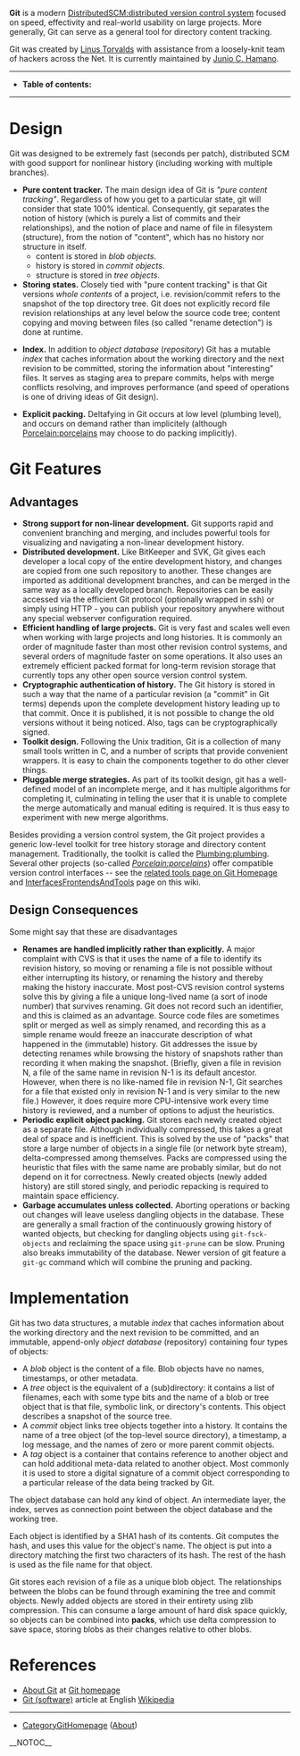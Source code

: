 <b>Git</b> is a modern [[DistributedSCM:distributed version control system]] focused on speed, effectivity and real-world usability on large projects.  More generally, Git can serve as a general tool for directory content tracking.

Git was created by [[Linus Torvalds]] with assistance from a loosely-knit team of hackers across the Net. It is currently maintained by [[Junio C. Hamano]].

----
* <b>Table of contents:</b>
<!-- ! TOC here -->

----

= Design =
Git was designed to be extremely fast (seconds per patch), distributed SCM with good support for nonlinear history (including working with multiple branches).

* <b>Pure content tracker.</b> The main design idea of Git is <i>"pure content tracking"</i>.  Regardless of how you get to a particular state, git will consider that state 100% identical.  Consequently, git separates the notion of history (which is purely a list of  commits and their relationships), and the notion of place and name of file in filesystem (structure), from the notion of "content", which has no history nor structure in itself.
** content is stored in <i>blob objects</i>.
** history is stored in <i>commit objects</i>.
** structure is stored in <i>tree objects</i>.
* <b>Storing states.</b> Closely tied with "pure content tracking" is that Git versions <i>whole contents</i> of a project, i.e. revision/commit refers to the snapshot of the top directory tree. Git does not explicitly record file revision relationships at any level below the source code tree; content copying and moving between files (so called "rename detection") is done at runtime.
<!-- ## Three tier infrastructure: working directory, index, repository
 -->
* <b>Index.</b> In addition to <i>object database</i> (<i>repository</i>) Git has a mutable <i>index</i> that caches information about the working directory and the next revision to be committed, storing the information about "interesting" files. It serves as staging area to prepare commits, helps with merge conflicts resolving, and improves performance (and speed of operations is one of driving ideas of Git design).
<!-- ## Explicit packing
 -->
* <b>Explicit packing.</b> Deltafying in Git occurs at low level (plumbing level), and occurs on demand rather than implicitely (although [[Porcelain:porcelains]] may choose to do packing  implicitly).
= Git Features =
== Advantages ==
* <b>Strong support for non-linear development.</b>  Git supports rapid and convenient branching and merging, and includes powerful tools for visualizing and navigating a non-linear development history.
* <b>Distributed development.</b> Like Bit<code><nowiki></nowiki></code>Keeper and SVK, Git gives each developer a local copy of the entire development history, and changes are copied from one such repository to another. These changes are imported as additional development branches, and can be merged in the same way as a locally developed branch. Repositories can be easily accessed via the efficient Git protocol (optionally wrapped in ssh) or simply using HTTP - you can publish your repository anywhere without any special webserver configuration required.
* <b>Efficient handling of large projects.</b> Git is very fast and scales well even when working with large projects and long histories. It is commonly an order of magnitude faster than most other revision control systems, and several orders of magnitude faster on some operations. It also uses an extremely efficient packed format for long-term revision storage that currently tops any other open source version control system.
* <b>Cryptographic authentication of history.</b> The Git history is stored in such a way that the name of a particular revision (a "commit" in Git terms) depends upon the complete development history leading up to that commit. Once it is published, it is not possible to change the old versions without it being noticed. Also, tags can be cryptographically signed.
* <b>Toolkit design.</b> Following the Unix tradition, Git is a collection of many small tools written in C, and a number of scripts that provide convenient wrappers. It is easy to chain the components together to do other clever things.
* <b>Pluggable merge strategies.</b> As part of its toolkit design, git has a well-defined model of an incomplete merge, and it has multiple algorithms for completing it, culminating in telling the user that it is unable to complete the merge automatically and manual editing is required. It is thus easy to experiment with new merge algorithms.
Besides providing a version control system, the Git project provides a generic low-level toolkit for tree history storage and directory content management.  Traditionally, the toolkit is called the [[Plumbing:plumbing]].  Several other projects (so-called <i>[[Porcelain:porcelains]]</i>) offer compatible version control interfaces -- see the [http://git.or.cz/#tools related tools page on Git Homepage] and [[InterfacesFrontendsAndTools]] page on this wiki.

== Design Consequences ==
Some might say that these are disadvantages

* <b>Renames are handled implicitly rather than explicitly.</b> A major complaint with CVS is that it uses the name of a file to identify its revision history, so moving or renaming a file is not possible without either interrupting its history, or renaming the history and thereby making the history inaccurate. Most post-CVS revision control systems solve this by giving a file a unique long-lived name (a sort of inode number) that survives renaming. Git does not record such an identifier, and this is claimed as an advantage. Source code files are sometimes split or merged as well as simply renamed, and recording this as a simple rename would freeze an inaccurate description of what happened in the (immutable) history. Git addresses the issue by detecting renames while browsing the history of snapshots rather than recording it when making the snapshot. (Briefly, given a file in revision N, a file of the same name in revision N-1 is its default ancestor. However, when there is no like-named file in revision N-1, Git searches for a file that existed only in revision N-1 and is very similar to the new file.) However, it does require more CPU-intensive work every time history is reviewed, and a number of options to adjust the heuristics.
* <b>Periodic explicit object packing.</b> Git stores each newly created object as a separate file. Although individually compressed, this takes a great deal of space and is inefficient. This is solved by the use of "packs" that store a large number of objects in a single file (or network byte stream), delta-compressed among themselves. Packs are compressed using the heuristic that files with the same name are probably similar, but do not depend on it for correctness. Newly created objects (newly added history) are still stored singly, and periodic repacking is required to maintain space efficiency.
* <b>Garbage accumulates unless collected.</b> Aborting operations or backing out changes will leave useless dangling objects in the database. These are generally a small fraction of the continuously growing history of wanted objects, but checking for dangling objects using <code><nowiki>git-fsck-objects</nowiki></code> and reclaiming the space using <code><nowiki>git-prune</nowiki></code> can be slow. Pruning also breaks immutability of the database.  Newer version of git feature a <code><nowiki>git-gc</nowiki></code> command which will combine the pruning and packing.
= Implementation =
Git has two data structures, a mutable <i>index</i> that caches information about the working directory and the next revision to be committed, and an immutable, append-only <i>object database</i> (repository) containing four types of objects:

* A <i>blob</i> object is the content of a file. Blob objects have no names, timestamps, or other metadata.
* A <i>tree</i> object is the equivalent of a (sub)directory: it contains a list of filenames, each with some type bits and the name of a blob or tree object that is that file, symbolic link, or directory's contents. This object describes a snapshot of the source tree.
* A <i>commit</i> object links tree objects together into a history. It contains the name of a tree object (of the top-level source directory), a timestamp, a log message, and the names of zero or more parent commit objects.
* A <i>tag</i> object is a container that contains reference to another object and can hold additional meta-data related to another object. Most commonly it is used to store a digital signature of a commit object corresponding to a particular release of the data being tracked by Git.
The object database can hold any kind of object. An intermediate layer, the index, serves as connection point between the object database and the working tree.

Each object is identified by a SHA1 hash of its contents. Git computes the hash, and uses this value for the object's name. The object is put into a directory matching the first two characters of its hash. The rest of the hash is used as the file name for that object.

Git stores each revision of a file as a unique blob object. The relationships between the blobs can be found through examining the tree and commit objects. Newly added objects are stored in their entirety using zlib compression. This can consume a large amount of hard disk space quickly, so objects can be combined into <b>packs</b>, which use delta compression to save space, storing blobs as their changes relative to other blobs.

= References =
* [http://git.or.cz/#about About Git] at [http://git.or.cz/ Git homepage]
* [[WikiPedia:Git_(software)|Git (software)]] article at English [http://en.wikipedia.org Wikipedia]
----
* [[CategoryGitHomepage]] ([http://git.or.cz/#about About])

__NOTOC__